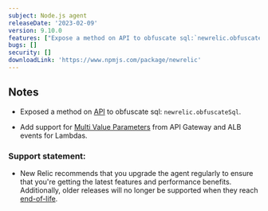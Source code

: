 ```yaml
---
subject: Node.js agent
releaseDate: '2023-02-09'
version: 9.10.0
features: ["Expose a method on API to obfuscate sql:`newrelic.obfuscateSql`.","Add support for Multi Value Parameter from API Gateway and ALB events for Lambdas."]
bugs: []
security: []
downloadLink: 'https://www.npmjs.com/package/newrelic'
---
```


## Notes

* Exposed a method on [API](https://newrelic.github.io/node-newrelic/API.html#obfuscateSql) to obfuscate sql: `newrelic.obfuscateSql`.

* Add support for [Multi Value Parameters](https://aws.amazon.com/blogs/compute/support-for-multi-value-parameters-in-amazon-api-gateway) from API Gateway and ALB events for Lambdas.


### Support statement:

* New Relic recommends that you upgrade the agent regularly to ensure that you're getting the latest features and performance benefits. Additionally, older releases will no longer be supported when they reach [end-of-life](/docs/using-new-relic/cross-product-functions/install-configure/notification-changes-new-relic-saas-features-distributed-software).
